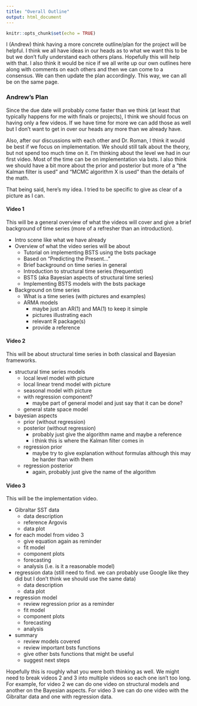 ```yaml
---
title: "Overall Outline"
output: html_document
---
```


```r
knitr::opts_chunk$set(echo = TRUE)
```

I (Andrew) think having a more concrete outline/plan for the project will be helpful. I think we all have ideas in our heads as to what we want this to be but we don't fully understand each others plans. Hopefully this will help with that. I also think it would be nice if we all write up our own outlines here along with comments on each others and then we can come to a consensus. We can then update the plan accordingly. This way, we can all be on the same page.


### Andrew's Plan

Since the due date will probably come faster than we think (at least that typically happens for me with finals or projects), I think we should focus on having only a few videos. If we have time for more we can add those as well but I don't want to get in over our heads any more than we already have. 

Also, after our discussions with each other and Dr. Roman, I think it would be best if we focus on implementation. We should still talk about the theory, but not spend too much time on it. I'm thinking about the level we had in our first video. Most of the time can be on implementation via bsts. I also think we should have a bit more about the prior and posterior but more of a "the Kalman filter is used" and "MCMC algorithm X is used" than the details of the math.



That being said, here's my idea. I tried to be specific to give as clear of a picture as I can.

#### Video 1

This will be a general overview of what the videos will cover and give a brief background of time series (more of a refresher than an introduction).

* Intro scene like what we have already
* Overview of what the video series will be about
    + Tutorial on implementing BSTS using the bsts package
    + Based on "Predicting the Present..."
    + Brief background on time series in general
    + Introduction to structural time series (frequentist)
    + BSTS (aka Bayesian aspects of structural time series)
    + Implementing BSTS models with the bsts package
* Background on time series
    + What is a time series (with pictures and examples)
    + ARMA models 
        * maybe just an AR(1) and MA(1) to keep it simple
        * pictures illustrating each
        * relevant R package(s)
        * provide a reference
        
#### Video 2

This will be about structural time series in both classical and Bayesian frameworks.

* structural time series models
    + local level model with picture
    + local linear trend model with picture
    + seasonal model with picture
    + with regression component? 
        * maybe part of general model and just say that it can be done?
    + general state space model
* bayesian aspects
    + prior (without regression)
    + posterior (without regression)
        * probably just give the algorithm name and maybe a reference
        * i think this is where the Kalman filter comes in
    + regression prior
        * maybe try to give explanation without formulas although this may be harder than with them
    + regression posterior
        * again, probably just give the name of the algorithm
    

#### Video 3

This will be the implementation video.

* Gibraltar SST data
    + data description
    + reference Argovis
    + data plot
* for each model from video 3
    + give equation again as reminder
    + fit model
    + component plots
    + forecasting
    + analysis (i.e. is it a reasonable model)
* regression data (still need to find. we can probably use Google like they did but I don't think we should use the same data)
    + data description
    + data plot
* regression model
    + review regression prior as a reminder
    + fit model
    + component plots
    + forecasting
    + analysis
* summary
    + review models covered
    + review important bsts functions
    + give other bsts functions that might be useful
    + suggest next steps
    

Hopefully this is roughly what you were both thinking as well. We might need to break videos 2 and 3 into multiple videos so each one isn't too long. For example, for video 2 we can do one video on structural models and another on the Bayesian aspects. For video 3 we can do one video with the Gibraltar data and one with regression data.





